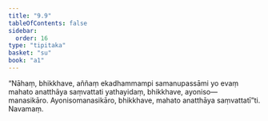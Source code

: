 ```yaml
---
title: "9.9"
tableOfContents: false
sidebar:
  order: 16
type: "tipitaka"
basket: "su"
book: "a1"
---
```



<DynamicBreadcrumb />

<Division number="90" book="a1">

<Paragraph number="189" book="a1">
“Nāhaṃ, bhikkhave, aññaṃ ekadhammampi samanupassāmi yo evaṃ mahato anatthāya saṃvattati yathayidaṃ, bhikkhave, ayoniso—  manasikāro. Ayonisomanasikāro, bhikkhave, mahato anatthāya saṃvattatī”ti.

</Paragraph>
</Division>

<Paragraph number="190" type="center" book="a1">
Navamaṃ.
</Paragraph>